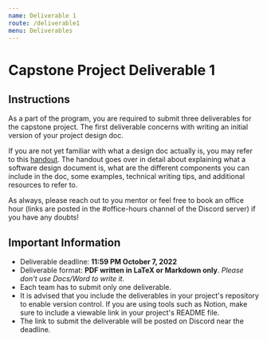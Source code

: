 ```yaml
---
name: Deliverable 1
route: /deliverable1
menu: Deliverables
---
```

# Capstone Project Deliverable 1

## Instructions

As a part of the program, you are required to submit three deliverables for the capstone project. The first deliverable concerns with writing an initial version of your project design doc.

If you are not yet familiar with what a design doc actually is, you may refer to this [handout](https://mcgill-csus.github.io/industry-mentorship/design-doc). The handout goes over in detail about explaining what a software design document is, what are the different components you can include in the doc, some examples, technical writing tips, and additional resources to refer to.

As always, please reach out to you mentor or feel free to book an office hour (links are posted in the #office-hours channel of the Discord server) if you have any doubts!

## Important Information
- Deliverable deadline: **11:59 PM October 7, 2022**
- Deliverable format: **PDF written in LaTeX or Markdown only**. *Please don't use Docs/Word to write it.*
- Each team has to submit only one deliverable.
- It is advised that you include the deliverables in your project's repository to enable version control. If you are using tools such as Notion, make sure to include a viewable link in your project's README file.
- The link to submit the deliverable will be posted on Discord near the deadline.